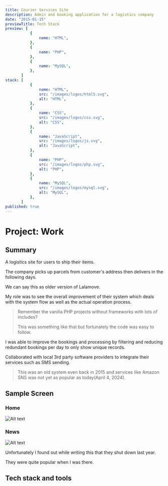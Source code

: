 ```yaml
---
title: Courier Services Site
description: Admin and booking application for a logistics company
date: "2015-01-15"
previewTitle: Tech Stack
preview: [
           {
               name: "HTML",
           },
           {
               name: "PHP",
           },
           {
               name: "MySQL",
           },
       ]
stack: [
           {
               name: "HTML",
               src: "/images/logos/html5.svg",
               alt: "HTML",
           },
           {
               name: "CSS",
               src: "/images/logos/css.svg",
               alt: "CSS",
           },
           {
               name: "JavaScript",
               src: "/images/logos/js.svg",
               alt: "JavaScript",
           },
           {
               name: "PHP",
               src: "/images/logos/php.svg",
               alt: "PHP",
           },
           {
               name: "MySQL",
               src: "/images/logos/mysql.svg",
               alt: "MySQL",
           },
       ]
published: true
---
```


# Project: Work

## Summary

A logistics site for users to ship their items.

The company picks up parcels from customer's address then delivers in the following days.

We can say this as older version of Lalamove.

My role was to see the overall improvement of their system which deals with the system flow as well as the actual operation process.

> Remember the vanilla PHP projects without frameworks with lots of includes?
>
> This was something like that but fortunately the code was easy to follow.

I was able to improve the bookings and processing by filtering and reducing redundant bookings per day to only show unique records.

Collaborated with local 3rd party software providers to integrate their services such as SMS sending.

> This was an old system even back in 2015 and services like Amazon SNS was not yet as popular as today(April 4, 2024).


## Sample Screen

### Home

![Alt text](https://res.cloudinary.com/langitlupakintoncloud/image/upload/v1712241827/projects.jcos.io/biw7gwldldibnymhhwzj.png "Home")

### News

![Alt text](https://res.cloudinary.com/langitlupakintoncloud/image/upload/v1712242463/projects.jcos.io/yxcvgl7yx3rgrav9qe9q.png "News")

Unfortunately I found out while writing this that they shut down last year.

They were quite popular when I was there.

## Tech stack and tools
